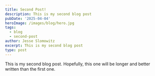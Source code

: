 ```yaml
---
title: Second Post!
description: This is my second blog post
pubDate: '2025-04-04'
heroImage: /images/blog/hero.jpg
tags:
  - blog
  - second-post
author: Jesse Slomowitz
excerpt: This is my second blog post
type: post
---
```

This is my second blog post. Hopefully, this one will be longer and better written than the first one.
